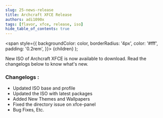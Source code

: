 ```yaml
---
slug: 25-news-release
title: Archcraft XFCE Release
authors: adi1090x
tags: [flavor, xfce, release, iso]
hide_table_of_contents: true
---
```


<!-- Badges -->
  <span
    style={{
      backgroundColor: color,
      borderRadius: '4px',
      color: '#fff',
      padding: '0.2rem',
    }}>
    {children}
  </span>
);

New ISO of Archcraft XFCE is now available to download. Read the changelogs below to know what's new.

<!--truncate-->

### Changelogs :
- Updated ISO base and profile
- Updated the ISO with latest packages
- Added New Themes and Wallpapers
- Fixed the directory issue on xfce-panel
- Bug Fixes, Etc.

